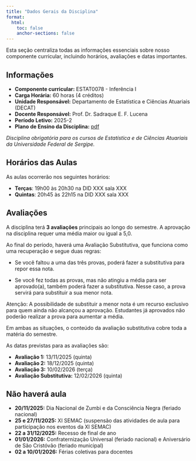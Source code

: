 ```yaml
---
title: "Dados Gerais da Disciplina"
format:
  html:
    toc: false
    anchor-sections: false
---
```


Esta seção centraliza todas as informações essenciais sobre nosso componente curricular, incluindo horários, avaliações e datas importantes.


## Informações

- **Componente curricular:** ESTAT0078 - Inferência I
- **Carga Horária:** 60 horas (4 créditos)
- **Unidade Responsável:** Departamento de Estatística e Ciências Atuariais (DECAT)
- **Docente Responsável:** Prof. Dr. Sadraque E. F. Lucena
- **Período Letivo:** 2025-2
- **Plano de Ensino da Disciplina:**  [pdf](/PDFs/plano_de_ensino_Inferencia1.pdf){target="_blank"}

*Disciplina obrigatória para os cursos de Estatística e de Ciências Atuariais da Universidade Federal de Sergipe.*


## Horários das Aulas

As aulas ocorrerão nos seguintes horários:

- **Terças**: 19h00 às 20h30 na DID XXX sala XXX
- **Quintas**: 20h45 às 22h15 na DID XXX sala XXX



## Avaliações

A disciplina terá **3 avaliações** principais ao longo do semestre. A aprovação na disciplina requer uma média maior ou igual a 5,0.

Ao final do período, haverá uma Avaliação Substitutiva, que funciona como uma recuperação e segue duas regras:

- Se você faltou a uma das três provas, poderá fazer a substitutiva para repor essa nota.

- Se você fez todas as provas, mas não atingiu a média para ser aprovado(a), também poderá fazer a substitutiva. Nesse caso, a prova servirá para substituir a sua menor nota.

Atenção: A possibilidade de substituir a menor nota é um recurso exclusivo para quem ainda não alcançou a aprovação. Estudantes já aprovados não poderão realizar a prova para aumentar a média.

Em ambas as situações, o conteúdo da avaliação substitutiva cobre toda a matéria do semestre.

As datas previstas para as avaliações são:

- **Avaliação 1:** 13/11/2025 (quinta)
- **Avaliação 2:** 18/12/2025 (quinta)
- **Avaliação 3:** 10/02/2026 (terça)
- **Avaliação Substitutiva:** 12/02/2026 (quinta)


## Não haverá aula

- **20/11/2025:** Dia Nacional de Zumbi e da Consciência Negra (feriado nacional)
- **25 e 27/11/2025:** XI SEMAC (suspensão das atividades de aula para participação nos eventos da XI SEMAC)
- **22 a 31/12/2025:** Recesso de final de ano
- **01/01/2026:** Confraternização Universal (feriado nacional) e Aniversário de São Cristóvão (feriado municipal)
- **02 a 10/01/2026:** Férias coletivas para docentes